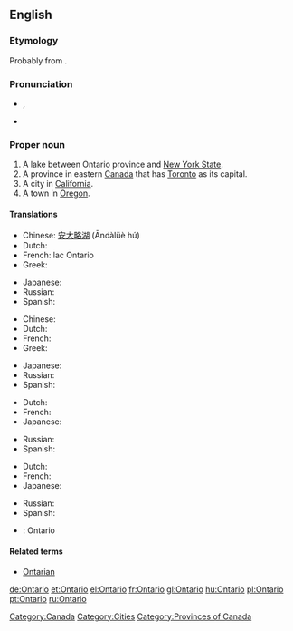 ==English==
{{wikipedia}}

===Etymology===
Probably from {{etyl|wya}} {{term||ontari:io|great lake}}.

===Pronunciation===
* {{a|UK}} {{IPA|/ˌɒnˈtɑːɹ.i.əʊ/}}, {{SAMPA|/"Qn%tA:(r).i.@U/}}
* {{audio|en-ca-Ontario.ogg|Audio (CA)}}

===Proper noun===
{{en-proper noun}}

# A lake between Ontario province and [[New York State]].
# A province in eastern [[Canada]] that has [[Toronto]] as its capital.
# A city in [[California]].
# A town in [[Oregon]].

====Translations====
{{trans-top|Lake between Ontario province and New York State}}
* Chinese: [[安大略湖]] (Āndàlüè hú)
* Dutch: {{t-|nl|Ontariomeer}}
* French: lac Ontario {{m}}
* Greek: {{t-|el|Οντάριο|n|tr=Ontário|sc=Grek}}
{{trans-mid}}
* Japanese: {{t|ja|オンタリオ湖|tr=Ontario ko|sc=Jpan}}
* Russian: {{t|ru|Онтарио|tr=Ontário|sc=Cyrl}}
* Spanish: {{t-|es|Ontario|m}}
{{trans-bottom}}

{{trans-top|Province in eastern Canada}}
* Chinese: {{t-|cmn|安大略省|tr=Āndàlüèshĕng|sc=Hani|xs=Mandarin}}
* Dutch: {{t-|nl|Ontario}}
* French: {{t+|fr|Ontario}}
* Greek: {{t-|el|Οντάριο|n|tr=Ontário|sc=Grek}}
{{trans-mid}}
* Japanese: {{t|ja|オンタリオ州|tr=Ontario shu|sc=Jpan}}
* Russian: {{t|ru|Онтарио|tr=Ontário|sc=Cyrl}}
* Spanish: {{t-|es|Ontario|m}}
{{trans-bottom}}

{{trans-top|City in California}}
* Dutch: {{t-|nl|Ontario}}
* French: {{t+|fr|Ontario}}
* Japanese: {{t|ja|オンタリオ|tr=Ontario|sc=Jpan}}
{{trans-mid}}
* Russian: {{t|ru|Онтарио|tr=Ontário|sc=Cyrl}}
* Spanish: {{t-|es|Ontario|m}}
{{trans-bottom}}

{{trans-top|Town in Oregon}}
* Dutch: {{t-|nl|Ontario}}
* French: {{t+|fr|Ontario}}
* Japanese: {{t|ja|オンタリオ|tr=Ontario|sc=Jpan}}
{{trans-mid}}
* Russian: {{t|ru|Онтарио|tr=Ontário|sc=Cyrl}}
* Spanish: {{t-|es|Ontario|m}}
{{trans-bottom}}

{{checktrans-top}}
{{trans-mid}}
* {{ttbc|Swedish}}: Ontario
{{trans-bottom}}

====Related terms====
* [[Ontarian]]

[[Category:Canada]]
[[Category:Cities]]
[[Category:Provinces of Canada]]

[[de:Ontario]]
[[et:Ontario]]
[[el:Ontario]]
[[fr:Ontario]]
[[gl:Ontario]]
[[hu:Ontario]]
[[pl:Ontario]]
[[pt:Ontario]]
[[ru:Ontario]]